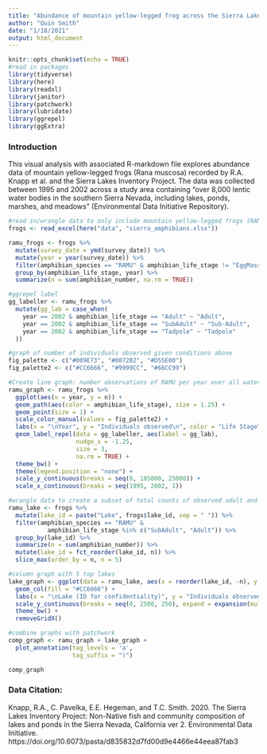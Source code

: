 ```yaml
---
title: "Abundance of mountain yellow-legged frog across the Sierra Lakes"
author: "Quin Smith"
date: "1/18/2021"
output: html_document
---
```


```r
knitr::opts_chunk$set(echo = TRUE)
#read in packages
library(tidyverse)
library(here)
library(readxl)
library(janitor)
library(patchwork)
library(lubridate)
library(ggrepel)
library(ggExtra)
```

### Introduction
This visual analysis with associated R-markdown file explores abundance data of mountain yellow-legged frogs (Rana muscosa) recorded by R.A. Knapp et al. and the Sierra Lakes Inventory Project.  The data was collected between 1995 and 2002 across a study area containing "over 8,000 lentic water bodies in the southern Sierra Nevada, including lakes, ponds, marshes, and meadows" (Environmental Data Initiative Repository).

```r
#read in/wrangle data to only include mountain yellow-legged frogs (RAMU) across all water bodies by life stage and year, excluding 'EggMass'
frogs <- read_excel(here("data", "sierra_amphibians.xlsx"))

ramu_frogs <- frogs %>% 
  mutate(survey_date = ymd(survey_date)) %>% 
  mutate(year = year(survey_date)) %>% 
  filter(amphibian_species == "RAMU" & amphibian_life_stage != "EggMass") %>% 
  group_by(amphibian_life_stage, year) %>% 
  summarize(n = sum(amphibian_number, na.rm = TRUE))

#ggrepel label
gg_labeller <- ramu_frogs %>% 
  mutate(gg_lab = case_when(
    year == 2002 & amphibian_life_stage == "Adult" ~ "Adult",
    year == 2002 & amphibian_life_stage == "SubAdult" ~ "Sub-Adult",
    year == 2002 & amphibian_life_stage == "Tadpole" ~ "Tadpole"
  ))

#graph of number of individuals observed given conditions above
fig_palette <- c("#009E73", "#0072B2", "#D55E00")
fig_palette2 <- c("#CC6666", "#9999CC", "#66CC99")
```

```r
#Create line graph: number observations of RAMU per year over all water bodies by life-stage
ramu_graph <- ramu_frogs %>% 
  ggplot(aes(x = year, y = n)) +
  geom_path(aes(color = amphibian_life_stage), size = 1.25) +
  geom_point(size = 1) +
  scale_color_manual(values = fig_palette2) +
  labs(x = "\nYear", y = "Individuals observed\n", color = "Life Stage" ) +
  geom_label_repel(data = gg_labeller, aes(label = gg_lab),
                   nudge_x = -1.25,
                   size = 3,
                   na.rm = TRUE) +
  theme_bw() +
  theme(legend.position = "none") +
  scale_y_continuous(breaks = seq(0, 185000, 25000)) +
  scale_x_continuous(breaks = seq(1995, 2002, 1))
```  

```r
#wrangle data to create a subset of total counts of observed adult and subadult RAMU by lake, 5 top lakes (in observations)
ramu_lake <- frogs %>% 
  mutate(lake_id = paste("Lake", frogs$lake_id, sep = " ")) %>% 
  filter(amphibian_species == "RAMU" & 
           amphibian_life_stage %in% c("SubAdult", "Adult")) %>% 
  group_by(lake_id) %>% 
  summarize(n = sum(amphibian_number)) %>% 
  mutate(lake_id = fct_reorder(lake_id, n)) %>% 
  slice_max(order_by = n, n = 5)

#column graph with 5 top lakes
lake_graph <- ggplot(data = ramu_lake, aes(x = reorder(lake_id, -n), y = n)) +
  geom_col(fill = "#CC6666") +
  labs(x = "\nLake (ID for confidentiality)", y = "Individuals observed\n") +
  scale_y_continuous(breaks = seq(0, 2500, 250), expand = expansion(mult = c(0, .1))) +
  theme_bw() +
  removeGridX()
```

```r
#combine graphs with patchwork
comp_graph <- ramu_graph + lake_graph +
  plot_annotation(tag_levels = 'a',
                  tag_suffix = ")")

comp_graph
```

### Data Citation:

Knapp, R.A., C. Pavelka, E.E. Hegeman, and T.C. Smith. 2020. The Sierra Lakes Inventory Project: Non-Native fish and community composition of lakes and ponds in the Sierra Nevada, California ver 2. Environmental Data Initiative. https://doi.org/10.6073/pasta/d835832d7fd00d9e4466e44eea87fab3





















